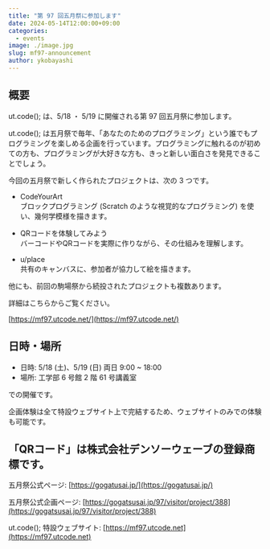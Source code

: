 ```yaml
---
title: "第 97 回五月祭に参加します"
date: 2024-05-14T12:00:00+09:00
categories:
  - events
image: ./image.jpg
slug: mf97-announcement
author: ykobayashi
---
```


## 概要

ut.code(); は、5/18 ・ 5/19 に開催される第 97 回五月祭に参加します。

ut.code(); は五月祭で毎年、「あなたのためのプログラミング」という誰でもプログラミングを楽しめる企画を行っています。プログラミングに触れるのが初めての方も、プログラミングが大好きな方も、きっと新しい面白さを発見できることでしょう。

今回の五月祭で新しく作られたプロジェクトは、次の 3 つです。

- CodeYourArt  
  ブロックプログラミング (Scratch のような視覚的なプログラミング) を使い、幾何学模様を描きます。

- QRコードを体験してみよう  
  バーコードやQRコードを実際に作りながら、その仕組みを理解します。

- u/place  
  共有のキャンバスに、参加者が協力して絵を描きます。

他にも、前回の駒場祭から続投されたプロジェクトも複数あります。

詳細はこちらからご覧ください。

[https://mf97.utcode.net/](https://mf97.utcode.net/)

## 日時・場所

- 日時: 5/18 (土)、5/19 (日) 両日 9:00 ~ 18:00
- 場所: 工学部 6 号館 2 階 61 号講義室

での開催です。

企画体験は全て特設ウェブサイト上で完結するため、ウェブサイトのみでの体験も可能です。

「QRコード」は株式会社デンソーウェーブの登録商標です。
---

五月祭公式ページ: [https://gogatusai.jp/](https://gogatusai.jp/)

五月祭公式企画ページ: [https://gogatsusai.jp/97/visitor/project/388](https://gogatsusai.jp/97/visitor/project/388)

ut.code(); 特設ウェブサイト: [https://mf97.utcode.net](https://mf97.utcode.net)
